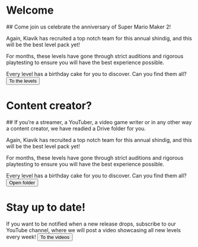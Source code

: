
# Welcome

<Card>
## Come join us celebrate the anniversary of Super Mario Maker 2!

Again, Kiavik has recruited a top notch team for this annual shindig, and this will be the best level pack yet!

For months, these levels have gone through strict auditions and rigorous playtesting to ensure you will have the best experience possible. 

Every level has a birthday cake for you to discover. Can you find them all?
<button primary icon="arrow-right">To the levels</button>
</Card>

# Content creator?

<Card>
## If you’re a streamer, a YouTuber, a video game writer or in any other way a content creator, we have readied a Drive folder for you.

Again, Kiavik has recruited a top notch team for this annual shindig, and this will be the best level pack yet!

For months, these levels have gone through strict auditions and rigorous playtesting to ensure you will have the best experience possible. 

Every level has a birthday cake for you to discover. Can you find them all?
<button icon="folder">Open folder</button>
</Card>


# Stay up to date!
<Card>
If you want to be notified when a new release drops, subscribe to our YouTube channel, where we will post a video showcasing all new levels every week!
<button icon="playbutton">To the videos</button>
</Card>
